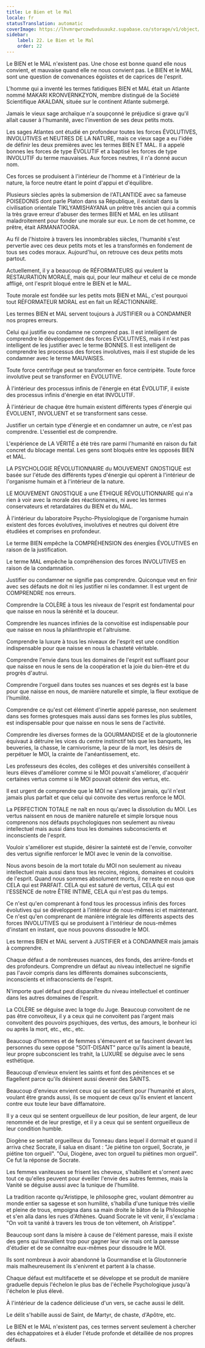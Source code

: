 ```yaml
---
title: Le Bien et le Mal
locale: fr
statusTranslation: automatic
coverImage: https://lhvmrqwrcowdvduuaukz.supabase.co/storage/v1/object/public/strapi-uploads/small_cover-educacion-fundamental.webp-2d51a7828a2b1309555be27f7e2a61a0.webp
sidebar:
    label: 22. Le Bien et le Mal
    order: 22
---
```

Le BIEN et le MAL n'existent pas. Une chose est bonne quand elle nous convient, et mauvaise quand elle ne nous convient pas. Le BIEN et le MAL sont une question de convenances égoïstes et de caprices de l'esprit.

L'homme qui a inventé les termes fatidiques BIEN et MAL était un Atlante nommé MAKARI KRONVERNKZYON, membre distingué de la Société Scientifique AKALDAN, située sur le continent Atlante submergé.

Jamais le vieux sage archaïque n'a soupçonné le préjudice si grave qu'il allait causer à l'humanité, avec l'invention de ses deux petits mots.

Les sages Atlantes ont étudié en profondeur toutes les forces ÉVOLUTIVES, INVOLUTIVES et NEUTRES DE LA NATURE, mais ce vieux sage a eu l'idée de définir les deux premières avec les termes BIEN ET MAL. Il a appelé bonnes les forces de type ÉVOLUTIF et a baptisé les forces de type INVOLUTIF du terme mauvaises. Aux forces neutres, il n'a donné aucun nom.

Ces forces se produisent à l'intérieur de l'homme et à l'intérieur de la nature, la force neutre étant le point d'appui et d'équilibre.

Plusieurs siècles après la submersion de l'ATLANTIDE avec sa fameuse POISEDONIS dont parle Platon dans sa République, il existait dans la civilisation orientale TIKLYAMISHAYANA un prêtre très ancien qui a commis la très grave erreur d'abuser des termes BIEN et MAL en les utilisant maladroitement pour fonder une morale sur eux. Le nom de cet homme, ce prêtre, était ARMANATOORA.

Au fil de l'histoire à travers les innombrables siècles, l'humanité s'est pervertie avec ces deux petits mots et les a transformés en fondement de tous ses codes moraux. Aujourd'hui, on retrouve ces deux petits mots partout.

Actuellement, il y a beaucoup de RÉFORMATEURS qui veulent la RESTAURATION MORALE, mais qui, pour leur malheur et celui de ce monde affligé, ont l'esprit bloqué entre le BIEN et le MAL.

Toute morale est fondée sur les petits mots BIEN et MAL, c'est pourquoi tout RÉFORMATEUR MORAL est en fait un RÉACTIONNAIRE.

Les termes BIEN et MAL servent toujours à JUSTIFIER ou à CONDAMNER nos propres erreurs.

Celui qui justifie ou condamne ne comprend pas. Il est intelligent de comprendre le développement des forces ÉVOLUTIVES, mais il n'est pas intelligent de les justifier avec le terme BONNES. Il est intelligent de comprendre les processus des forces involutives, mais il est stupide de les condamner avec le terme MAUVAISES.

Toute force centrifuge peut se transformer en force centripète. Toute force involutive peut se transformer en ÉVOLUTIVE.

À l'intérieur des processus infinis de l'énergie en état ÉVOLUTIF, il existe des processus infinis d'énergie en état INVOLUTIF.

À l'intérieur de chaque être humain existent différents types d'énergie qui ÉVOLUENT, INVOLUENT et se transforment sans cesse.

Justifier un certain type d'énergie et en condamner un autre, ce n'est pas comprendre. L'essentiel est de comprendre.

L'expérience de LA VÉRITÉ a été très rare parmi l'humanité en raison du fait concret du blocage mental. Les gens sont bloqués entre les opposés BIEN et MAL.

LA PSYCHOLOGIE RÉVOLUTIONNAIRE du MOUVEMENT GNOSTIQUE est basée sur l'étude des différents types d'énergie qui opèrent à l'intérieur de l'organisme humain et à l'intérieur de la nature.

LE MOUVEMENT GNOSTIQUE a une ÉTHIQUE RÉVOLUTIONNAIRE qui n'a rien à voir avec la morale des réactionnaires, ni avec les termes conservateurs et retardataires du BIEN et du MAL.

À l'intérieur du laboratoire Psycho-Physiologique de l'organisme humain existent des forces évolutives, involutives et neutres qui doivent être étudiées et comprises en profondeur.

Le terme BIEN empêche la COMPRÉHENSION des énergies ÉVOLUTIVES en raison de la justification.

Le terme MAL empêche la compréhension des forces INVOLUTIVES en raison de la condamnation.

Justifier ou condamner ne signifie pas comprendre. Quiconque veut en finir avec ses défauts ne doit ni les justifier ni les condamner. Il est urgent de COMPRENDRE nos erreurs.

Comprendre la COLÈRE à tous les niveaux de l'esprit est fondamental pour que naisse en nous la sérénité et la douceur.

Comprendre les nuances infinies de la convoitise est indispensable pour que naisse en nous la philanthropie et l'altruisme.

Comprendre la luxure à tous les niveaux de l'esprit est une condition indispensable pour que naisse en nous la chasteté véritable.

Comprendre l'envie dans tous les domaines de l'esprit est suffisant pour que naisse en nous le sens de la coopération et la joie du bien-être et du progrès d'autrui.

Comprendre l'orgueil dans toutes ses nuances et ses degrés est la base pour que naisse en nous, de manière naturelle et simple, la fleur exotique de l'humilité.

Comprendre ce qu'est cet élément d'inertie appelé paresse, non seulement dans ses formes grotesques mais aussi dans ses formes les plus subtiles, est indispensable pour que naisse en nous le sens de l'activité.

Comprendre les diverses formes de la GOURMANDISE et de la gloutonnerie équivaut à détruire les vices du centre instinctif tels que les banquets, les beuveries, la chasse, le carnivorisme, la peur de la mort, les désirs de perpétuer le MOI, la crainte de l'anéantissement, etc.

Les professeurs des écoles, des collèges et des universités conseillent à leurs élèves d'améliorer comme si le MOI pouvait s'améliorer, d'acquérir certaines vertus comme si le MOI pouvait obtenir des vertus, etc.

Il est urgent de comprendre que le MOI ne s'améliore jamais, qu'il n'est jamais plus parfait et que celui qui convoite des vertus renforce le MOI.

La PERFECTION TOTALE ne naît en nous qu'avec la dissolution du MOI. Les vertus naissent en nous de manière naturelle et simple lorsque nous comprenons nos défauts psychologiques non seulement au niveau intellectuel mais aussi dans tous les domaines subconscients et inconscients de l'esprit.

Vouloir s'améliorer est stupide, désirer la sainteté est de l'envie, convoiter des vertus signifie renforcer le MOI avec le venin de la convoitise.

Nous avons besoin de la mort totale du MOI non seulement au niveau intellectuel mais aussi dans tous les recoins, régions, domaines et couloirs de l'esprit. Quand nous sommes absolument morts, il ne reste en nous que CELA qui est PARFAIT. CELA qui est saturé de vertus, CELA qui est l'ESSENCE de notre ÊTRE INTIME, CELA qui n'est pas du temps.

Ce n'est qu'en comprenant à fond tous les processus infinis des forces évolutives qui se développent à l'intérieur de nous-mêmes ici et maintenant. Ce n'est qu'en comprenant de manière intégrale les différents aspects des forces INVOLUTIVES qui se produisent à l'intérieur de nous-mêmes d'instant en instant, que nous pouvons dissoudre le MOI.

Les termes BIEN et MAL servent à JUSTIFIER et à CONDAMNER mais jamais à comprendre.

Chaque défaut a de nombreuses nuances, des fonds, des arrière-fonds et des profondeurs. Comprendre un défaut au niveau intellectuel ne signifie pas l'avoir compris dans les différents domaines subconscients, inconscients et infraconscients de l'esprit.

N'importe quel défaut peut disparaître du niveau intellectuel et continuer dans les autres domaines de l'esprit.

La COLÈRE se déguise avec la toge du Juge. Beaucoup convoitent de ne pas être convoiteux, il y a ceux qui ne convoitent pas l'argent mais convoitent des pouvoirs psychiques, des vertus, des amours, le bonheur ici ou après la mort, etc., etc., etc.

Beaucoup d'hommes et de femmes s'émeuvent et se fascinent devant les personnes du sexe opposé "SOIT-DISANT" parce qu'ils aiment la beauté, leur propre subconscient les trahit, la LUXURE se déguise avec le sens esthétique.

Beaucoup d'envieux envient les saints et font des pénitences et se flagellent parce qu'ils désirent aussi devenir des SAINTS.

Beaucoup d'envieux envient ceux qui se sacrifient pour l'humanité et alors, voulant être grands aussi, ils se moquent de ceux qu'ils envient et lancent contre eux toute leur bave diffamatoire.

Il y a ceux qui se sentent orgueilleux de leur position, de leur argent, de leur renommée et de leur prestige, et il y a ceux qui se sentent orgueilleux de leur condition humble.

Diogène se sentait orgueilleux du Tonneau dans lequel il dormait et quand il arriva chez Socrate, il salua en disant : "Je piétine ton orgueil, Socrate, je piétine ton orgueil". "Oui, Diogène, avec ton orgueil tu piétines mon orgueil". Ce fut la réponse de Socrate.

Les femmes vaniteuses se frisent les cheveux, s'habillent et s'ornent avec tout ce qu'elles peuvent pour éveiller l'envie des autres femmes, mais la Vanité se déguise aussi avec la tunique de l'humilité.

La tradition raconte qu'Aristippe, le philosophe grec, voulant démontrer au monde entier sa sagesse et son humilité, s'habilla d'une tunique très vieille et pleine de trous, empoigna dans sa main droite le bâton de la Philosophie et s'en alla dans les rues d'Athènes. Quand Socrate le vit venir, il s'exclama : "On voit ta vanité à travers les trous de ton vêtement, oh Aristippe".

Beaucoup sont dans la misère à cause de l'élément paresse, mais il existe des gens qui travaillent trop pour gagner leur vie mais ont la paresse d'étudier et de se connaître eux-mêmes pour dissoudre le MOI.

Ils sont nombreux à avoir abandonné la Gourmandise et la Gloutonnerie mais malheureusement ils s'enivrent et partent à la chasse.

Chaque défaut est multifacette et se développe et se produit de manière graduelle depuis l'échelon le plus bas de l'échelle Psychologique jusqu'à l'échelon le plus élevé.

À l'intérieur de la cadence délicieuse d'un vers, se cache aussi le délit.

Le délit s'habille aussi de Saint, de Martyr, de chaste, d'Apôtre, etc.

Le BIEN et le MAL n'existent pas, ces termes servent seulement à chercher des échappatoires et à éluder l'étude profonde et détaillée de nos propres défauts.

